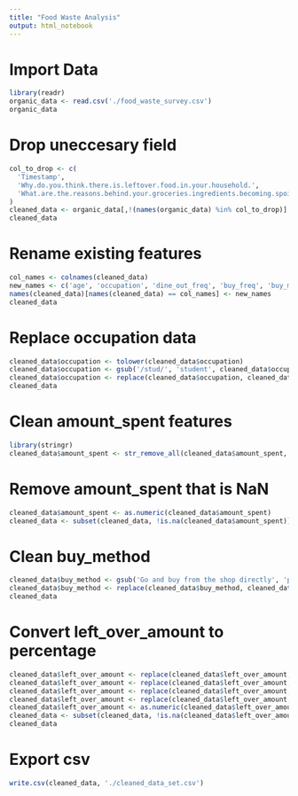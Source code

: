 ```yaml
---
title: "Food Waste Analysis"
output: html_notebook
---
```



# Import Data
```r
library(readr)
organic_data <- read.csv('./food_waste_survey.csv')
organic_data
```
# Drop uneccesary field
```r
col_to_drop <- c(
  'Timestamp', 
  'Why.do.you.think.there.is.leftover.food.in.your.household.',
  'What.are.the.reasons.behind.your.groceries.ingredients.becoming.spoiled.or.expired.'
)
cleaned_data <- organic_data[,!(names(organic_data) %in% col_to_drop)]
cleaned_data
```

# Rename existing features
```r
col_names <- colnames(cleaned_data)
new_names <- c('age', 'occupation', 'dine_out_freq', 'buy_freq', 'buy_method', 'amount_spent', 'left_over_amount')
names(cleaned_data)[names(cleaned_data) == col_names] <- new_names
cleaned_data
```
# Replace occupation data
```r
cleaned_data$occupation <- tolower(cleaned_data$occupation)
cleaned_data$occupation <- gsub('/stud/', 'student', cleaned_data$occupation)
cleaned_data$occupation <- replace(cleaned_data$occupation, cleaned_data$occupation != 'student', 'employee')
cleaned_data
```

# Clean amount_spent features
```r
library(stringr)
cleaned_data$amount_spent <- str_remove_all(cleaned_data$amount_spent, '[$]')
```

# Remove amount_spent that is NaN
```r
cleaned_data$amount_spent <- as.numeric(cleaned_data$amount_spent)
cleaned_data <- subset(cleaned_data, !is.na(cleaned_data$amount_spent))
```

# Clean buy_method
```r
cleaned_data$buy_method <- gsub('Go and buy from the shop directly', 'physical shop', cleaned_data$buy_method)
cleaned_data$buy_method <- replace(cleaned_data$buy_method, cleaned_data$buy_method != 'physical shop', 'online')
cleaned_data
```
# Convert left_over_amount to percentage
```r
cleaned_data$left_over_amount <- replace(cleaned_data$left_over_amount, cleaned_data$left_over_amount == '1/4 of the food cooked', '25')
cleaned_data$left_over_amount <- replace(cleaned_data$left_over_amount, cleaned_data$left_over_amount == '1/2 of the food cooked', '50')
cleaned_data$left_over_amount <- replace(cleaned_data$left_over_amount, cleaned_data$left_over_amount == '1/3 of the food cooked', '33.33')
cleaned_data$left_over_amount <- replace(cleaned_data$left_over_amount, cleaned_data$left_over_amount == 'Never have food leftover', 0)
cleaned_data$left_over_amount <- as.numeric(cleaned_data$left_over_amount)
cleaned_data <- subset(cleaned_data, !is.na(cleaned_data$left_over_amount))
cleaned_data
```

# Export csv
```r
write.csv(cleaned_data, './cleaned_data_set.csv')
```

